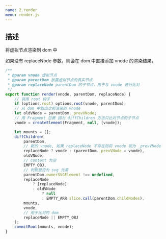 ```yaml
---
name: 2.render
menu: render.js
---
```


## 描述

将虚拟节点渲染到 dom 中

如果没有 replaceNode 参数，则会在 dom 中直接添加 vnode 的渲染结果，

```js
/**
 * @param vnode 虚拟节点
 * @param parentDom 放置虚拟节点的真实节点
 * @param replaceNode parentDom 的子节点，用于与 vnode 进行比对
 */
export function render(vnode, parentDom, replaceNode) {
    // 调用 root 钩子
    if (options.root) options.root(vnode, parentDom);
    // 从 dom 中取出之前渲染的 vnode
    let oldVNode = parentDom._prevVNode;
    // 用 Fragment 包裹 因为 diffChildren 方法只比对节点的子节点
	vnode = createElement(Fragment, null, [vnode]);

	let mounts = [];
	diffChildren(
		parentDom,
		// 新的 vnode, 如果 replaceNode 不存在则将 vnode 视为 _prevVNode
		replaceNode ? vnode : (parentDom._prevVNode = vnode),
		oldVNode,
		// context 为空
		EMPTY_OBJ,
		// 判断是否为 svg 元素
		parentDom.ownerSVGElement !== undefined,
		replaceNode
			? [replaceNode]
			: oldVNode
				? null
				: EMPTY_ARR.slice.call(parentDom.childNodes),
		mounts,
		vnode,
		// 用于比对的 dom
		replaceNode || EMPTY_OBJ
	);
	commitRoot(mounts, vnode);
}
```